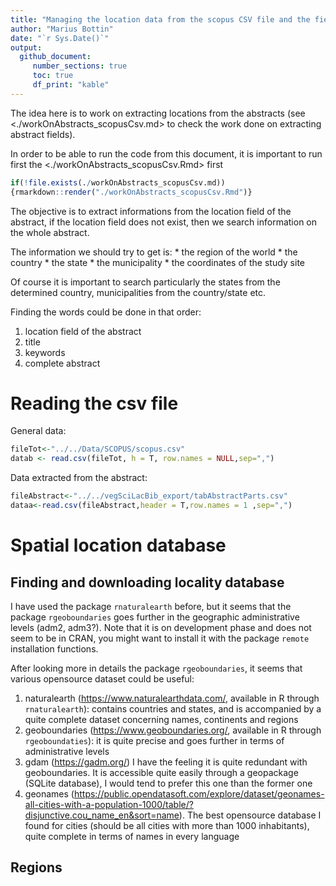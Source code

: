 ```yaml
---
title: "Managing the location data from the scopus CSV file and the fields from the abstracts"
author: "Marius Bottin"
date: "`r Sys.Date()`"
output: 
  github_document:
     number_sections: true
     toc: true
     df_print: "kable"
---
```


The idea here is to work on extracting locations from the abstracts (see <./workOnAbstracts_scopusCsv.md> to check the work done on extracting abstract fields).

In order to be able to run the code from this document, it is important to run first the <./workOnAbstracts_scopusCsv.Rmd> first

```r
if(!file.exists(./workOnAbstracts_scopusCsv.md))
{rmarkdown::render("./workOnAbstracts_scopusCsv.Rmd")}
```

The objective is to extract informations from the location field of the abstract, if the location field does not exist, then we search information on the whole abstract.

The information we should try to get is:
* the region of the world
* the country
* the state
* the municipality
* the coordinates of the study site

Of course it is important to search particularly the states from the determined country, municipalities from the country/state etc.

Finding the words could be done in that order:

1. location field of the abstract
1. title
1. keywords
1. complete abstract

# Reading the csv file

General data:

```r
fileTot<-"../../Data/SCOPUS/scopus.csv"
datab <- read.csv(fileTot, h = T, row.names = NULL,sep=",")
```

Data extracted from the abstract:

```r
fileAbstract<-"../../vegSciLacBib_export/tabAbstractParts.csv"
dataa<-read.csv(fileAbstract,header = T,row.names = 1 ,sep=",")
```

# Spatial location database

## Finding and downloading locality database

I have used the package `rnaturalearth` before, but it seems that the package `rgeoboundaries` goes further in the geographic administrative levels (adm2, adm3?).
Note that it is on development phase and does not seem to be in CRAN, you might want to install it with the package `remote` installation functions.

After looking more in details the package `rgeoboundaries`, it seems that various opensource dataset could be useful:

1. naturalearth (<https://www.naturalearthdata.com/>, available in R through `rnaturalearth`): contains countries and states, and is accompanied by a quite complete dataset concerning names, continents and regions
1. geoboundaries (<https://www.geoboundaries.org/>, available in R through `rgeoboundaties`): it is quite precise and goes further in terms of administrative levels
1. gdam (<https://gadm.org/>) I have the feeling it is quite redundant with geoboundaries. It is accessible quite easily through a geopackage (SQLite database), I would tend to prefer this one than the former one
1. geonames (<https://public.opendatasoft.com/explore/dataset/geonames-all-cities-with-a-population-1000/table/?disjunctive.cou_name_en&sort=name>). The best opensource database I found for cities (should be all cities with more than 1000 inhabitants), quite complete in terms of names in every language





## Regions

